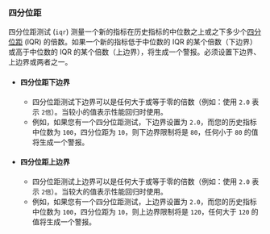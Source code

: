 ### 四分位距

四分位距测试 (`iqr`) 测量一个新的指标在历史指标的中位数之上或之下多少个[四分位距](https://en.wikipedia.org/wiki/Interquartile_range) (IQR) 的倍数。如果一个新的指标低于中位数的 IQR 的某个倍数（下边界）或高于中位数的 IQR 的某个倍数（上边界），将生成一个警报。必须设置下边界、上边界或两者之一。

- #### 四分位距下边界
  - 四分位距测试下边界可以是任何大于或等于零的倍数（例如：使用 `2.0` 表示 `2倍`）。当较小的值表示性能回归时使用。
  - 例如，如果您有一个四分位距测试，下边界设置为 `2.0`，而您的历史指标中位数为 `100`，四分位距为 `10`，则下边界限制将是 `80`，任何小于 `80` 的值将生成一个警报。
- #### 四分位距上边界
  - 四分位距测试上边界可以是任何大于或等于零的倍数（例如：使用 `2.0` 表示 `2倍`）。当较大的值表示性能回归时使用。
  - 例如，如果您有一个四分位距测试，上边界设置为 `2.0`，而您的历史指标中位数为 `100`，四分位距为 `10`，则上边界限制将是 `120`，任何大于 `120` 的值将生成一个警报。